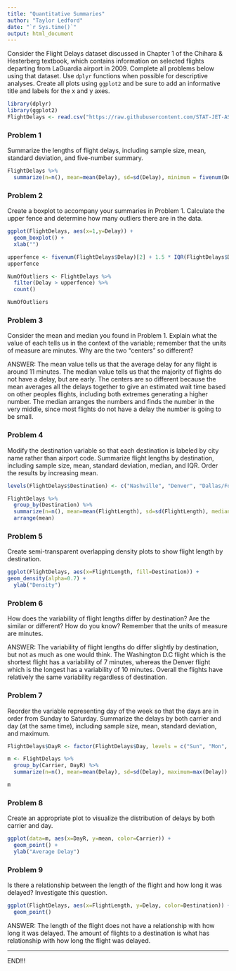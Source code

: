 ```yaml
---
title: "Quantitative Summaries"
author: "Taylor Ledford"
date: "`r Sys.time()`"
output: html_document
---
```


Consider the Flight Delays dataset discussed in Chapter 1 of the Chihara & Hesterberg textbook, which contains information on selected flights departing from LaGuardia airport in 2009. Complete all problems below using that dataset. Use `dplyr` functions when possible for descriptive analyses. Create all plots using `ggplot2` and be sure to add an informative title and labels for the x and y axes.

```r
library(dplyr)
library(ggplot2)
FlightDelays <- read.csv("https://raw.githubusercontent.com/STAT-JET-ASU/Datasets/master/Chihara/FlightDelays.csv")
```


### Problem 1

Summarize the lengths of flight delays, including sample size, mean, standard deviation, and five-number summary.

```r
FlightDelays %>%
  summarize(n=n(), mean=mean(Delay), sd=sd(Delay), minimum = fivenum(Delay)[1], Q1 = fivenum(Delay)[2], median = fivenum(Delay)[3], Q3 = fivenum(Delay)[4], maximum = fivenum(Delay)[5])
```


### Problem 2

Create a boxplot to accompany your summaries in Problem 1. Calculate the upper fence and determine how many outliers there are in the data.

```r
ggplot(FlightDelays, aes(x=1,y=Delay)) +
  geom_boxplot() +
  xlab("")

upperfence <- fivenum(FlightDelays$Delay)[2] + 1.5 * IQR(FlightDelays$Delay)
upperfence

NumOfOutliers <- FlightDelays %>%
  filter(Delay > upperfence) %>%
  count()

NumOfOutliers
```


### Problem 3

Consider the mean and median you found in Problem 1. Explain what the value of each tells us in the context of the variable; remember that the units of measure are minutes. Why are the two "centers" so different?

ANSWER: The mean value tells us that the average delay for any flight is around 11 minutes. The median value tells us that the majority of flights do not have a delay, but are early. The centers are so different because the mean averages all the delays together to give an estimated wait time based on other peoples flights, including both extremes generating a higher number. The median arranges the numbers and finds the number in the very middle, since most flights do not have a delay the number is going to be small.


### Problem 4

Modify the destination variable so that each destination is labeled by city name rather than airport code. Summarize flight lengths by destination, including sample size, mean, standard deviation, median, and IQR. Order the results by increasing mean.

```r
levels(FlightDelays$Destination) <- c("Nashville", "Denver", "Dallas/Fort Worth", "Washington D.C.", "Miami", "Chicago","St. Louis")

FlightDelays %>%
  group_by(Destination) %>%
  summarize(n=n(), mean=mean(FlightLength), sd=sd(FlightLength), median=median(FlightLength), IQR=IQR(FlightLength)) %>%
  arrange(mean)
```


### Problem 5

Create semi-transparent overlapping density plots to show flight length by destination. 

```r
ggplot(FlightDelays, aes(x=FlightLength, fill=Destination)) +
geom_density(alpha=0.7) +
  ylab("Density")
```


### Problem 6

How does the variability of flight lengths differ by destination? Are the similar or different? How do you know? Remember that the units of measure are minutes.

ANSWER: The variability of flight lengths do differ slightly by destination, but not as much as one would think. The Washington D.C flight which is the shortest flight has a variability of 7 minutes, whereas the Denver flight which is the longest has a variability of 10 minutes. Overall the flights have relatively the same variability regardless of destination. 


### Problem 7

Reorder the variable representing day of the week so that the days are in order from Sunday to Saturday. Summarize the delays by both carrier and day (at the same time), including sample size, mean, standard deviation, and maximum. 

```r
FlightDelays$DayR <- factor(FlightDelays$Day, levels = c("Sun", "Mon", "Tue", "Wed", "Thu", "Fri", "Sat"))

m <- FlightDelays %>%
  group_by(Carrier, DayR) %>%
  summarize(n=n(), mean=mean(Delay), sd=sd(Delay), maximum=max(Delay))

m
```


### Problem 8

Create an appropriate plot to visualize the distribution of delays by both carrier and day.

```r
ggplot(data=m, aes(x=DayR, y=mean, color=Carrier)) +
  geom_point() +
  ylab("Average Delay")
```


### Problem 9

Is there a relationship between the length of the flight and how long it was delayed? Investigate this question.

```r
ggplot(FlightDelays, aes(x=FlightLength, y=Delay, color=Destination)) +
  geom_point()

```

ANSWER: The length of the flight does not have a relationship with how long it was delayed. The amount of flights to a destination is what has relationship with how long the flight was delayed. 
<hr>

END!!!

